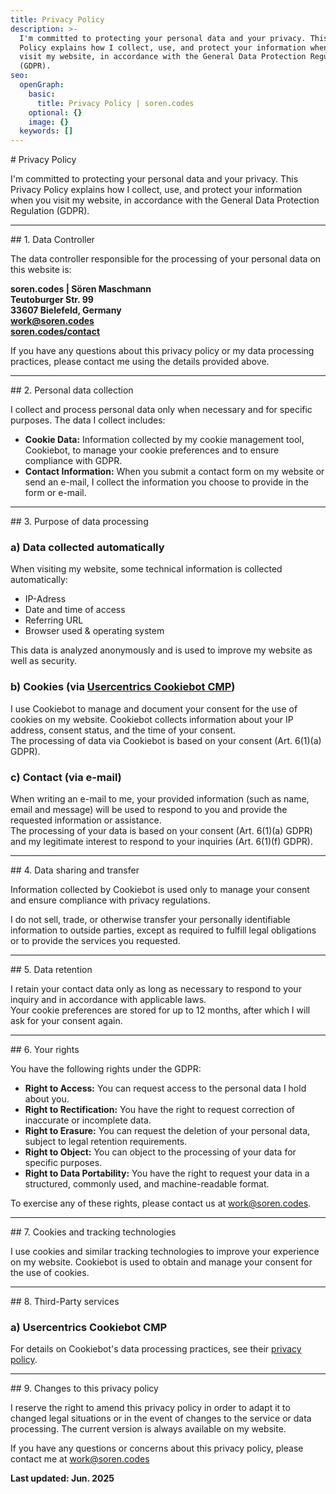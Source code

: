 ```yaml
---
title: Privacy Policy
description: >-
  I'm committed to protecting your personal data and your privacy. This Privacy
  Policy explains how I collect, use, and protect your information when you
  visit my website, in accordance with the General Data Protection Regulation
  (GDPR).
seo:
  openGraph:
    basic:
      title: Privacy Policy | soren.codes
    optional: {}
    image: {}
  keywords: []
---
```

<Section max background={false}>
  # Privacy Policy

  I'm committed to protecting your personal data and your privacy. This
  Privacy Policy explains how I collect, use, and protect your information
  when you visit my website, in accordance with the General Data
  Protection Regulation (GDPR).
</Section>

---

<Section max background={false}>
  ## 1. Data Controller

  The data controller responsible for the processing of your personal
  data on this website is:

  **soren.codes | Sören Maschmann**\
  <Icon name="tabler:sign-right" /> **Teutoburger Str. 99**\
  <Icon name="tabler:map-pin" /> **33607 Bielefeld, Germany**\
  <Icon name="tabler:mail" /> [**work@soren.codes**](mailto:work@soren.codes)\
  <Icon name="tabler:at" /> [**soren.codes/contact**](/contact)

  If you have any questions about this privacy policy or my data
  processing practices, please contact me using the details provided
  above.
</Section>

---

<Section max background={false}>
  ## 2. Personal data collection

  I collect and process personal data only when necessary and for specific purposes. The data I collect includes:

  * **Cookie Data:** Information collected by my cookie management tool, Cookiebot, to manage your cookie preferences and to ensure compliance with GDPR.
  * **Contact Information:** When you submit a contact form on my website or send an e-mail, I collect the information you choose to provide in the form or e-mail.
</Section>

---

<Section max background={false}>
  ## 3. Purpose of data processing

  ### a) Data collected automatically

  When visiting my website, some technical information is collected automatically:&#x20;

  * IP-Adress
  * Date and time of access
  * Referring URL
  * Browser used & operating system

  This data is analyzed anonymously and is used to improve my website as
  well as security.

  ### b) Cookies (via [Usercentrics Cookiebot CMP](https://usercentrics.com/))

  I use Cookiebot to manage and document your consent for the use of cookies on my website. Cookiebot collects information about your IP address, consent status, and the time of your consent. \
  The processing of data via Cookiebot is based on your consent (Art. 6(1)(a) GDPR).

  ### c) Contact (via e-mail)

  When writing an e-mail to me, your provided information (such as name, email and message) will be used to respond to you and provide the requested information or assistance. \
  The processing of your data is based on your consent (Art. 6(1)(a) GDPR) and my legitimate interest to respond to your inquiries (Art. 6(1)(f) GDPR).
</Section>

---

<Section max background={false}>
  ## 4. Data sharing and transfer

  Information collected by Cookiebot is used only to manage your consent and ensure compliance with privacy regulations.

  I do not sell, trade, or otherwise transfer your personally identifiable information to outside parties, except as required to fulfill legal obligations or to provide the services you requested.
</Section>

---

<Section max background={false}>
  ## 5. Data retention

  I retain your contact data only as long as necessary to respond to your inquiry and in accordance with applicable laws.\
  Your cookie preferences are stored for up to 12 months, after which I will ask for your consent again.
</Section>

---

<Section max background={false}>
  ## 6. Your rights

  You have the following rights under the GDPR:

  * **Right to Access:** You can request access to the personal data I hold about you.
  * **Right to Rectification:** You have the right to request correction of inaccurate or incomplete data.
  * **Right to Erasure:** You can request the deletion of your personal data, subject to legal retention requirements.
  * **Right to Object:** You can object to the processing of your data for specific purposes.
  * **Right to Data Portability:** You have the right to request your data in a structured, commonly used, and machine-readable format.

  To exercise any of these rights, please contact us at [work@soren.codes](mailto:work@soren.codes).
</Section>

---

<Section max background={false}>
  ## 7. Cookies and tracking technologies

  I use cookies and similar tracking technologies to improve your experience on my website. Cookiebot is used to obtain and manage your consent for the use of cookies.
</Section>

---

<Section max background={false}>
  ## 8. Third-Party services

  ### a) Usercentrics Cookiebot CMP

  For details on Cookiebot's data processing practices, see their [privacy policy](https://usercentrics.com/privacy-policy/).
</Section>

---

<Section max background={false}>
  ## 9. Changes to this privacy policy

  I reserve the right to amend this privacy policy in order to adapt it to changed legal situations or in the event of changes to the service or data processing. The current version is always available on my website.

  If you have any questions or concerns about this privacy policy, please contact me at [work@soren.codes](mailto:work@soren.codes)

  **Last updated: Jun. 2025**
</Section>
